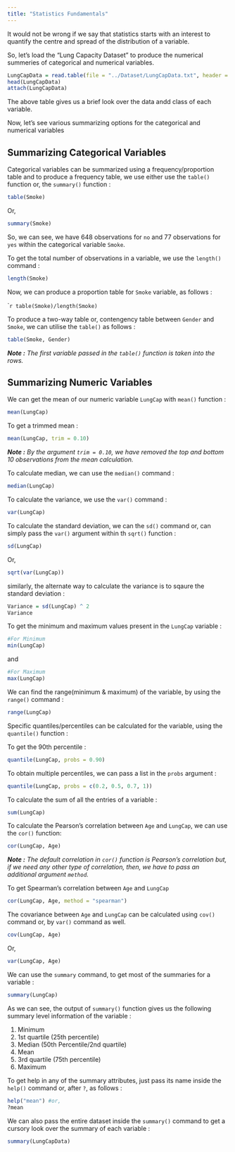 ```yaml
---
title: "Statistics Fundamentals"
---
```


It would not be wrong if we say that statistics starts with an interest to quantify the centre and spread of the distribution of a variable.

So, let's load the "Lung Capacity Dataset" to produce the numerical summeries of categorical and numerical variables.

```r
LungCapData = read.table(file = "../Dataset/LungCapData.txt", header = TRUE, sep = "\t")
head(LungCapData)
attach(LungCapData)
```
The above table gives us a brief look over the data andd class of each variable.

Now, let's see various summarizing options for the categorical and numerical variables


## Summarizing Categorical Variables

Categorical variables can be summarized using a frequency/proportion table and to produce a frequency table, we use either use the `table()` function or, the `summary()` function :

```r
table(Smoke)
```
Or,

```r
summary(Smoke)
```

So, we can see, we have $648$ observations for `no` and $77$ observations for `yes` within the categorical variable `Smoke`.

To get the total number of observations in a variable, we use the `length()` command :

```r
length(Smoke)
```

Now, we can produce a proportion table for `Smoke` variable, as follows :

````r
table(Smoke)/length(Smoke)
```

To produce a two-way table or, contengency table between `Gender` and `Smoke`, we can utilise the `table()` as follows :

```r
table(Smoke, Gender)
```

***Note :*** *The first variable passed in the `table()` function is taken into the rows.*

## Summarizing Numeric Variables

We can get the mean of our numeric variable `LungCap` with `mean()` function :

```r
mean(LungCap)
```
To get a trimmed mean :

```r
mean(LungCap, trim = 0.10)
```
***Note :*** *By the argument `trim = 0.10`, we have removed the top and bottom $10%$ observations from the mean calculation.*

To calculate median, we can use the `median()` command :

```r
median(LungCap)
```
To calculate the variance, we use the `var()` command :

```r
var(LungCap)
```

To calculate the standard deviation, we can the `sd()` command or, can simply pass the `var()` argument within th `sqrt()` function :

```r
sd(LungCap)
```
Or, 

```r
sqrt(var(LungCap))
```

similarly, the alternate way to calculate the variance is to sqaure the standard deviation :

```r
Variance = sd(LungCap) ^ 2
Variance
```

To get the minimum and maximum values present in the `LungCap` variable :

```r
#For Minimum
min(LungCap)
```
and 
```r
#For Maximum
max(LungCap)
```

We can find the range(minimum & maximum) of the variable, by using the `range()` command :

```r
range(LungCap)
```

Specific quantiles/percentiles can be calculated for the variable, using the `quantile()` function :

To get the 90th percentile :

```r
quantile(LungCap, probs = 0.90)
```
To obtain multiple percentiles, we can pass a list in the `probs` argument :

```r
quantile(LungCap, probs = c(0.2, 0.5, 0.7, 1))
```

To calculate the sum of all the entries of a variable :

```r
sum(LungCap)
```

To calculate the Pearson's correlation between `Age` and `LungCap`, we can use the `cor()` function:

```r
cor(LungCap, Age)
```

***Note :*** *The default correlation in `cor()` function is Pearson's correlation but, if we need any other type of correlation, then, we have to pass an additional argument `method`.*

To get Spearman's correlation between `Age` and `LungCap`

```r
cor(LungCap, Age, method = "spearman")
```

The covariance between `Age` and `LungCap` can be calculated using `cov()` command or, by `var()` command as well.

```r
cov(LungCap, Age)
```
Or,

```r
var(LungCap, Age)
```

We can use the `summary` command, to get most of the summaries for a variable :


```r
summary(LungCap)
```

As we can see, the output of `summary()` function gives us the following summary level information of the variable :

1. Minimum
2. 1st quartile (25th percentile)
3. Median (50th Percentile/2nd quartile)
4. Mean
5. 3rd quartile (75th percentile)
6. Maximum

To get help in any of the summary attributes, just pass its name inside the `help()` command or, after `?`, as follows :

```r
help("mean") #or,
?mean
```

We can also pass the entire dataset inside the `summary()` command to get a cursory look over the summary of each variable :

```r
summary(LungCapData)
```